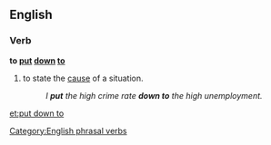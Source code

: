==English==

===Verb===
'''to [[put]] [[down]] [[to]]'''

# {{idiomatic}} to state the [[cause]] of a situation.
#:''I '''put''' the high crime rate '''down to''' the high unemployment.''

[[Category:English phrasal verbs]]

[[et:put down to]]